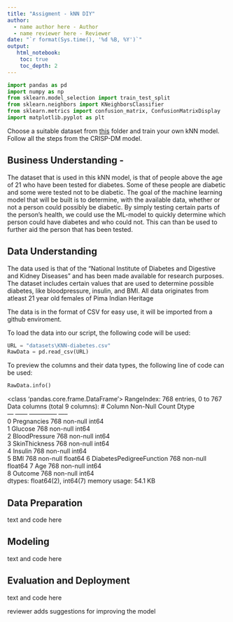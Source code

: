 ```yaml
---
title: "Assigment - kNN DIY"
author:
  - name author here - Author
  - name reviewer here - Reviewer
date: "`r format(Sys.time(), '%d %B, %Y')`"
output:
   html_notebook:
    toc: true
    toc_depth: 2
---
```



```python
import pandas as pd
import numpy as np
from sklearn.model_selection import train_test_split
from sklearn.neighbors import KNeighborsClassifier
from sklearn.metrics import confusion_matrix, ConfusionMatrixDisplay
import matplotlib.pyplot as plt
```

Choose a suitable dataset from [this](https://github.com/HAN-M3DM-Data-Mining/assignments/tree/master/datasets) folder and train  your own kNN model. Follow all the steps from the CRISP-DM model.

## Business Understanding - 
The dataset that is used in this kNN model, is that of people above the age of 21 who have been tested for diabetes. Some of these people are diabetic and some were tested not to be diabetic. The goal of the machine learning model that will be built is to determine, with the available data, whether or not a person could possibly be diabetic. By simply testing certain parts of the person's health, we could use the ML-model to quickly determine which person could have diabetes and who could not. This can than be used to further aid the person that has been tested.

## Data Understanding
The data used is that of the "National Institute of Diabetes and Digestive and Kidney Diseases" and has been made available for research purposes. The dataset includes certain values that are used to determine possible diabetes, like bloodpressure, insulin, and BMI. All data originates from atleast 21 year old females of Pima Indian Heritage

The data is in the format of CSV for easy use, it will be imported from a github enviroment.

To load the data into our script, the following code will be used:

```python
URL = "datasets\KNN-diabetes.csv"
RawData = pd.read_csv(URL)
```

To preview the columns and their data types, the following line of code can be used:

```python
RawData.info()
```

<class 'pandas.core.frame.DataFrame'>
RangeIndex: 768 entries, 0 to 767
Data columns (total 9 columns):
 #   Column                    Non-Null Count  Dtype  
---  ------                    --------------  -----  
 0   Pregnancies               768 non-null    int64  
 1   Glucose                   768 non-null    int64  
 2   BloodPressure             768 non-null    int64  
 3   SkinThickness             768 non-null    int64  
 4   Insulin                   768 non-null    int64  
 5   BMI                       768 non-null    float64
 6   DiabetesPedigreeFunction  768 non-null    float64
 7   Age                       768 non-null    int64  
 8   Outcome                   768 non-null    int64  
dtypes: float64(2), int64(7)
memory usage: 54.1 KB

## Data Preparation
text and code here

## Modeling
text and code here

## Evaluation and Deployment
text and code here

reviewer adds suggestions for improving the model